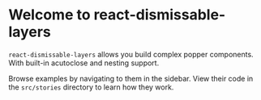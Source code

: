 
<Meta title="Example/Introduction" />

# Welcome to react-dismissable-layers

`react-dismissable-layers` allows you build complex popper components. With built-in acutoclose and nesting support.

Browse examples by navigating to them in the sidebar.
View their code in the `src/stories` directory to learn how they work.
